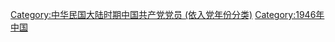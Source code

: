 [[Category:中华民国大陆时期中国共产党党员_(依入党年份分类)‎|Category:中华民国大陆时期中国共产党党员 (依入党年份分类)‎]]
[[Category:1946年中国|Category:1946年中国]]